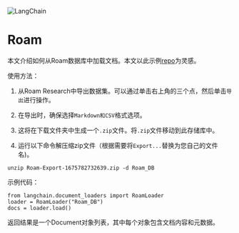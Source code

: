 

<Head>
  <script>
    {
      `(function() {
         var _hmt = _hmt || [];
(function() {
  var hm = document.createElement("script");
  hm.src = "https://hm.baidu.com/hm.js?e60fb290e204e04c5cb6f79b0ac1e697";
  var s = document.getElementsByTagName("script")[0]; 
  s.parentNode.insertBefore(hm, s);
})();
       })();`
    }
  </script>
</Head>

![LangChain](https://pica.zhimg.com/50/v2-56e8bbb52aa271012541c1fe1ceb11a2_r.gif)



Roam
==========================================================

本文介绍如何从Roam数据库中加载文档。本文以此示例[repo](https://github.com/JimmyLv/roam-qa)为灵感。

使用方法：

1. 从Roam Research中导出数据集。可以通过单击右上角的三个点，然后单击`导出`进行操作。

2. 在导出时，确保选择`Markdown和CSV`格式选项。

3. 这将在下载文件夹中生成一个`.zip`文件。将`.zip`文件移动到此存储库中。

4. 运行以下命令解压缩zip文件（根据需要将`Export...`替换为您自己的文件名)。

```
unzip Roam-Export-1675782732639.zip -d Roam_DB
```

示例代码： 

```
from langchain.document_loaders import RoamLoader
loader = RoamLoader("Roam_DB")
docs = loader.load()
``` 

返回结果是一个Document对象列表，其中每个对象包含文档内容和元数据。